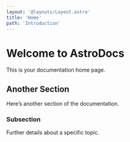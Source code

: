 ```yaml
---
layout: '@layouts/Layout.astro'
title: 'Home'
path: 'Introduction'
---
```


# Welcome to AstroDocs

This is your documentation home page.

## Another Section

Here’s another section of the documentation.

### Subsection

Further details about a specific topic.
